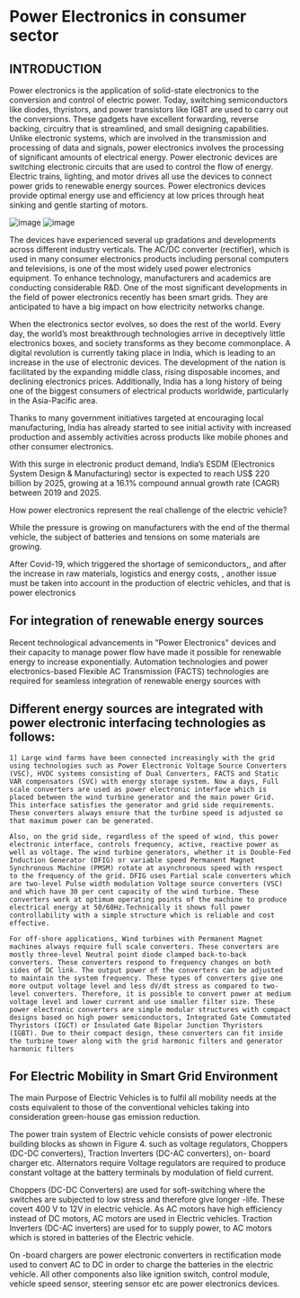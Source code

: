 # Power Electronics in consumer sector

## INTRODUCTION

Power electronics is the application of solid-state electronics to the conversion and control of electric power. Today, switching semiconductors like diodes, thyristors, and power transistors like IGBT are used to carry out the conversions. These gadgets have excellent forwarding, reverse backing, circuitry that is streamlined, and small designing capabilities. Unlike electronic systems, which are involved in the transmission and processing of data and signals, power electronics involves the processing of significant amounts of electrical energy. Power electronic devices are switching electronic circuits that are used to control the flow of energy. Electric trains, lighting, and motor drives all use the devices to connect power grids to renewable energy sources. Power electronics devices provide optimal energy use and efficiency at low prices through heat sinking and gentle starting of motors.

![image](https://github.com/Samael3003/nextjs-docs/blob/main/images/Screenshot%20from%202022-12-08%2009-15-59.png)
![image](https://user-images.githubusercontent.com/103866475/206352631-581a5174-7d7c-4d25-8814-36daf61aaa60.png)


The devices have experienced several up gradations and developments across different industry verticals. The AC/DC converter (rectifier), which is used in many consumer electronics products including personal computers and televisions, is one of the most widely used power electronics equipment. To enhance technology, manufacturers and academics are conducting considerable R&D. One of the most significant developments in the field of power electronics recently has been smart grids. They are anticipated to have a big impact on how electricity networks change.

When the electronics sector evolves, so does the rest of the world. Every day, the world’s most breakthrough technologies arrive in deceptively little electronics boxes, and society transforms as they become commonplace. A digital revolution is currently taking place in India, which is leading to an increase in the use of electronic devices. The development of the nation is facilitated by the expanding middle class, rising disposable incomes, and declining electronics prices. Additionally, India has a long history of being one of the biggest consumers of electrical products worldwide, particularly in the Asia-Pacific area.

Thanks to many government initiatives targeted at encouraging local manufacturing, India has already started to see initial activity with increased production and assembly activities across products like mobile phones and other consumer electronics.

With this surge in electronic product demand, India’s ESDM (Electronics System Design & Manufacturing) sector is expected to reach US$ 220 billion by 2025, growing at a 16.1% compound annual growth rate (CAGR) between 2019 and 2025.

How power electronics represent the real challenge of the electric vehicle?

While the pressure is growing on manufacturers with the end of the thermal vehicle, the subject of batteries and tensions on some materials are growing.

After Covid-19, which triggered the shortage of semiconductors,, and after the increase in raw materials, logistics and energy costs, , another issue must be taken into account in the production of electric vehicles, and that is power electronics

## For integration of renewable energy sources

Recent technological advancements in "Power Electronics" devices and their capacity to manage power flow have made it possible for renewable energy to increase exponentially. Automation technologies and power electronics-based Flexible AC Transmission (FACTS) technologies are required for seamless integration of renewable energy sources with

## Different energy sources are integrated with power electronic interfacing technologies as follows:

    1] Large wind farms have been connected increasingly with the grid using technologies such as Power Electronic Voltage Source Converters (VSC), HVDC systems consisting of Dual Converters, FACTS and Static VAR compensators (SVC) with energy storage system. Now a days, Full scale converters are used as power electronic interface which is placed between the wind turbine generator and the main power Grid. This interface satisfies the generator and grid side requirements. These converters always ensure that the turbine speed is adjusted so that maximum power can be generated. 
    
    Also, on the grid side, regardless of the speed of wind, this power electronic interface, controls frequency, active, reactive power as well as voltage. The wind turbine generators, whether it is Double-Fed Induction Generator (DFIG) or variable speed Permanent Magnet Synchronous Machine (PMSM) rotate at asynchronous speed with respect to the frequency of the grid. DFIG uses Partial scale converters which are two-level Pulse width modulation Voltage source converters (VSC) and which have 30 per cent capacity of the wind turbine. These converters work at optimum operating points of the machine to produce electrical energy at 50/60Hz.Technically it shows full power controllability with a simple structure which is reliable and cost effective.  
    
    For off-shore applications, Wind turbines with Permanent Magnet machines always require full scale converters. These converters are mostly three-level Neutral point diode clamped back-to-back converters. These converters respond to frequency changes on both sides of DC link. The output power of the converters can be adjusted to maintain the system frequency. These types of converters give one more output voltage level and less dV/dt stress as compared to two-level converters. Therefore, it is possible to convert power at medium voltage level and lower current and use smaller filter size. These power electronic converters are simple modular structures with compact designs based on high power semiconductors, Integrated Gate Commutated Thyristors (IGCT) or Insulated Gate Bipolar Junction Thyristors (IGBT). Due to their compact design, these converters can fit inside the turbine tower along with the grid harmonic filters and generator harmonic filters


## For Electric Mobility in Smart Grid Environment

The main Purpose of Electric Vehicles is to fulfil all mobility needs at the costs equivalent to those of the conventional vehicles taking into consideration green-house gas emission reduction. 

The power train system of Electric vehicle consists of power electronic building blocks as shown in Figure 4. such as voltage regulators, Choppers (DC-DC converters), Traction Inverters (DC-AC converters), on- board charger etc. Alternators require Voltage regulators are required to produce constant voltage at the battery terminals by modulation of field current. 

Choppers (DC-DC Converters) are used for soft-switching where the switches are subjected to low stress and therefore give longer -life. These covert 400 V to 12V in electric vehicle. As AC motors have high efficiency instead of DC motors, AC motors are used in Electric vehicles. Traction Inverters (DC-AC inverters) are used for to supply power, to AC motors which is stored in batteries of the Electric vehicle. 

On -board chargers are power electronic converters in rectification mode used to convert AC to DC in order to charge the batteries in the electric vehicle. All other components also like ignition switch, control module, vehicle speed sensor, steering sensor etc are power electronics devices.

